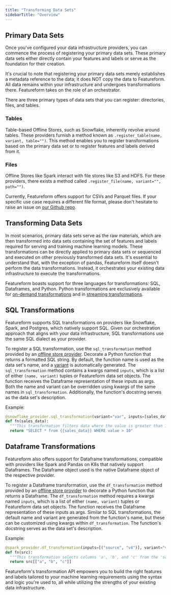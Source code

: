```yaml
---
title: "Transforming Data Sets"
sidebarTitle: "Overview"
---
```


## Primary Data Sets

Once you've configured your data infrastructure providers, you can commence the process of registering your primary data sets. These primary data sets either directly contain your features and labels or serve as the foundation for their creation.

It's crucial to note that registering your primary data sets merely establishes a metadata reference to the data; it does NOT copy the data to Featureform. All data remains within your infrastructure and undergoes transformations there. Featureform takes on the role of an orchestrator.

There are three primary types of data sets that you can register: directories, files, and tables.

### Tables

Table-based Offline Stores, such as Snowflake, inherently revolve around tables. These providers furnish a method known as `.register_table(name, variant, table="")`. This method enables you to register transformations based on the primary data set or to register features and labels derived from it.

### Files

Offline Stores like Spark interact with file stores like S3 and HDFS. For these providers, there exists a method called `.register_file(name, variant="", path="")`.

Currently, Featureform offers support for CSVs and Parquet files. If your specific use case requires a different file format, please don't hesitate to raise an issue on [our Github repo](https://github.com/featureform/featureform).

## Transforming Data Sets

In most scenarios, primary data sets serve as the raw materials, which are then transformed into data sets containing the set of features and labels required for serving and training machine learning models. These transformations can be directly applied to primary data sets or sequenced and executed on other previously transformed data sets. It's essential to understand that, with the exception of pandas, Featureform itself doesn't perform the data transformations. Instead, it orchestrates your existing data infrastructure to execute the transformations.

Featureform boasts support for three languages for transformations: SQL, Dataframes, and Python. Python transformations are exclusively available for [on-demand transformations](../concepts/on-demand-features-request-time.md) and in [streaming transformations](../concepts/streaming.md).

## SQL Transformations

Featureform supports SQL transformations on providers like Snowflake, Spark, and Postgres, which natively support SQL. Given our orchestration approach that aligns with your data infrastructure, SQL transformations use the same SQL dialect as your provider.

To register a SQL transformation, use the `sql_transformation` method provided by an [offline store provider](../providers/offline-store.md). Decorate a Python function that returns a formatted SQL string. By default, the function name is used as the data set's name, and a [variant](../concepts/versioning-and-variants.md) is automatically generated. The `sql_transformation` method contains a kwargs named `inputs`, which is a list of either `(name, variant)` tuples or Featureform data set objects. The function receives the Dataframe representation of these inputs as args. Both the name and variant can be overridden using kwargs of the same names in `sql_transformation`. Additionally, the function's docstring serves as the data set's description.

Example:

```python
@snowflake_provider.sql_transformation(variant="var", inputs=[sales_data])
def fn(sales_data):
  """This transformation filters data where the value is greater than 10."""
  return "SELECT * from {{sales_data}} WHERE value > 10"
```

## Dataframe Transformations

Featureform also offers support for Dataframe transformations, compatible with providers like Spark and Pandas on K8s that natively support Dataframes. The Dataframe object used is the native Dataframe object of the respective provider.

To register a Dataframe transformation, use the `df_transformation` method provided by an [offline store provider](../providers/offline-store.md) to decorate a Python function that returns a Dataframe. The `df_transformation` method requires a kwargs named `inputs`, which is a list of either `(name, variant)` tuples or Featureform data set objects. The function receives the Dataframe representation of these inputs as args. Similar to SQL transformations, the default name and variant are generated from the function's name, but these can be customized using kwargs within `df_transformation`. The function's docstring serves as the data set's description.

Example:

```python
@spark_provider.df_transformation(inputs=[("source", "v4")], variant="var")
def fn(src):
  """This transformation selects columns 'a', 'b', and 'c' from the 'source' dataset."""
  return src[["a", "b", "c"]]
```

Featureform's transformation API empowers you to build the right features and labels tailored to your machine learning requirements using the syntax and logic you're used to, all while utilizing the strengths of your existing data infrastructure.
